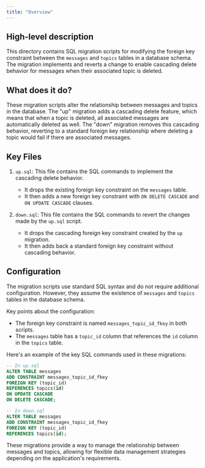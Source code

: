 ```yaml
---
title: "Overview"
---
```


## High-level description
This directory contains SQL migration scripts for modifying the foreign key constraint between the `messages` and `topics` tables in a database schema. The migration implements and reverts a change to enable cascading delete behavior for messages when their associated topic is deleted.

## What does it do?
These migration scripts alter the relationship between messages and topics in the database. The "up" migration adds a cascading delete feature, which means that when a topic is deleted, all associated messages are automatically deleted as well. The "down" migration removes this cascading behavior, reverting to a standard foreign key relationship where deleting a topic would fail if there are associated messages.

## Key Files
1. `up.sql`: This file contains the SQL commands to implement the cascading delete behavior.
   - It drops the existing foreign key constraint on the `messages` table.
   - It then adds a new foreign key constraint with `ON DELETE CASCADE` and `ON UPDATE CASCADE` clauses.

2. `down.sql`: This file contains the SQL commands to revert the changes made by the `up.sql` script.
   - It drops the cascading foreign key constraint created by the `up` migration.
   - It then adds back a standard foreign key constraint without cascading behavior.

## Configuration
The migration scripts use standard SQL syntax and do not require additional configuration. However, they assume the existence of `messages` and `topics` tables in the database schema.

Key points about the configuration:
- The foreign key constraint is named `messages_topic_id_fkey` in both scripts.
- The `messages` table has a `topic_id` column that references the `id` column in the `topics` table.

Here's an example of the key SQL commands used in these migrations:

```sql
-- In up.sql
ALTER TABLE messages
ADD CONSTRAINT messages_topic_id_fkey
FOREIGN KEY (topic_id)
REFERENCES topics(id)
ON UPDATE CASCADE
ON DELETE CASCADE;

-- In down.sql
ALTER TABLE messages
ADD CONSTRAINT messages_topic_id_fkey
FOREIGN KEY (topic_id)
REFERENCES topics(id);
```

These migrations provide a way to manage the relationship between messages and topics, allowing for flexible data management strategies depending on the application's requirements.